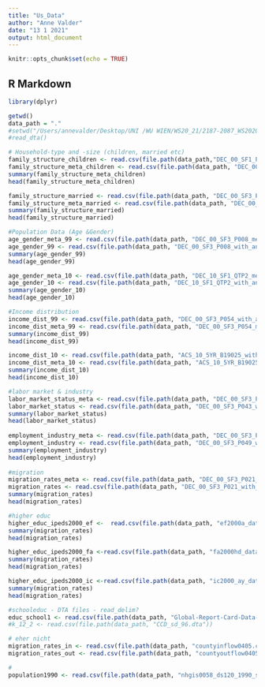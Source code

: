 ```yaml
---
title: "Us_Data"
author: "Anne Valder"
date: "13 1 2021"
output: html_document
---
```


```r
knitr::opts_chunk$set(echo = TRUE)
```

## R Markdown


```r

library(dplyr)

getwd()
data_path = "."
#setwd("/Users/annevalder/Desktop/UNI /WU WIEN/WS20_21/2187-2087_WS2020_Data_Science-Machine_learning/01_Data Science Seminar Paper")
#read_dta()

# Household-type and -size (children, married etc)
family_structure_children <- read.csv(file.path(data_path,"DEC_00_SF1_P018_with_ann.csv"))
family_structure_meta_children <- read.csv(file.path(data_path, "DEC_00_SF1_P018_metadata.csv"))
summary(family_structure_meta_children)
head(family_structure_meta_children)

family_structure_married <- read.csv(file.path(data_path, "DEC_00_SF3_P018_with_ann.csv"))
family_structure_meta_married <- read.csv(file.path(data_path, "DEC_00_SF3_P018_metadata.csv"))
summary(family_structure_married)
head(family_structure_married)

#Population Data (Age &Gender)
age_gender_meta_99 <- read.csv(file.path(data_path, "DEC_00_SF3_P008_metadata.csv"))
age_gender_99 <- read.csv(file.path(data_path, "DEC_00_SF3_P008_with_ann.csv"))
summary(age_gender_99)
head(age_gender_99)

age_gender_meta_10 <- read.csv(file.path(data_path, "DEC_10_SF1_QTP2_metadata.csv"))
age_gender_10 <- read.csv(file.path(data_path, "DEC_10_SF1_QTP2_with_ann.csv"))
summary(age_gender_10)
head(age_gender_10)

#Income distribution
income_dist_99 <- read.csv(file.path(data_path, "DEC_00_SF3_P054_with_ann.csv"))
income_dist_meta_99 <- read.csv(file.path(data_path, "DEC_00_SF3_P054_metadata.csv"))
summary(income_dist_99)
head(income_dist_99)

income_dist_10 <- read.csv(file.path(data_path, "ACS_10_5YR_B19025_with_ann.csv"))
income_dist_meta_10 <- read.csv(file.path(data_path, "ACS_10_5YR_B19025_metadata.csv"))
summary(income_dist_10)
head(income_dist_10)

#labor market & industry
labor_market_status_meta <- read.csv(file.path(data_path, "DEC_00_SF3_P043_metadata.csv"))
labor_market_status <- read.csv(file.path(data_path, "DEC_00_SF3_P043_with_ann.csv"))
summary(labor_market_status)
head(labor_market_status)
 
employment_industry_meta <- read.csv(file.path(data_path, "DEC_00_SF3_P049_metadata.csv"))
employment_industry <- read.csv(file.path(data_path, "DEC_00_SF3_P049_with_ann.csv"))
summary(employment_industry)
head(employment_industry)
  
#migration
migration_rates_meta <- read.csv(file.path(data_path, "DEC_00_SF3_P021_metadata.csv"))
migration_rates <- read.csv(file.path(data_path, "DEC_00_SF3_P021_with_ann.csv")) 
summary(migration_rates)
head(migration_rates)

#higher educ
higher_educ_ipeds2000_ef <-  read.csv(file.path(data_path, "ef2000a_data_stata.csv"))
summary(migration_rates)
head(migration_rates)

higher_educ_ipeds2000_fa <-read.csv(file.path(data_path, "fa2000hd_data_stata.csv"))
summary(migration_rates)
head(migration_rates)

higher_educ_ipeds2000_ic <-read.csv(file.path(data_path, "ic2000_ay_data_stata.csv"))
summary(migration_rates)
head(migration_rates)

#schooleduc - DTA files - read_delim?
educ_school1 <- read.csv(file.path(data_path, "Global-Report-Card-Data-11.14.12.csv"))
#k_12_2 <- read.csv(file.path(data_path, "CCD_sd_96.dta"))

# eher nicht
migration_rates_in <- read.csv(file.path(data_path, "countyinflow0405.csv"))
migration_rates_out <- read.csv(file.path(data_path, "countyoutflow0405.csv")) 

#
population1990 <- read.csv(file.path(data_path, "nhgis0058_ds120_1990_state.csv")) 

```

